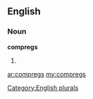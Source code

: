 ==English==

===Noun===
'''compregs'''

# {{plural of|[[compreg]]}}

[[Category:English plurals]]

[[ar:compregs]]
[[my:compregs]]